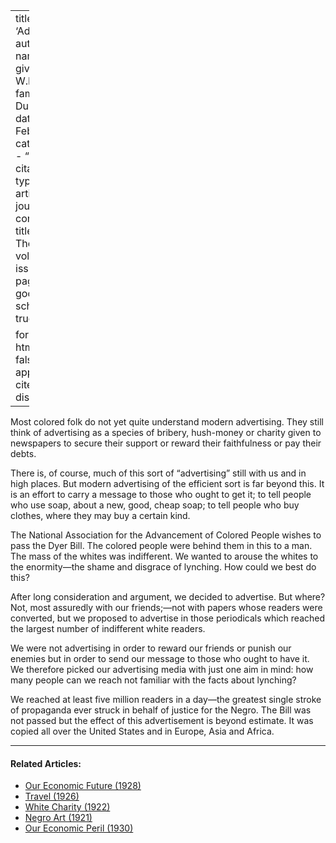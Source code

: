
---
title: 'Advertising'
author:
  - name:
      given: W.E.B.
      family: Du Bois
date: Feb. 1922
categories: 
  - ""
citation: 
  type: article-journal
  container-title: The Crisis
  volume: 25
  issue: 4
  page: 152
google-scholar: true

format:
  html:
    toc: false
    appendix-cite-as: display
---



Most colored folk do not yet quite understand modern advertising. They still think of advertising as a species of bribery, hush-money or charity given to newspapers to secure their support or reward their faithfulness or pay their debts.

There is, of course, much of this sort of "advertising" still with us and in high places. But modern advertising of the efficient sort is far beyond this. It is an effort to carry a message to those who ought to get it; to tell people who use soap, about a new, good, cheap soap; to tell people who buy clothes, where they may buy a certain kind. 

The National Association for the Advancement of Colored People wishes to pass the Dyer Bill. The colored people were behind them in this to a man. The mass of the whites was indifferent. We wanted to arouse the whites to the enormity---the shame and disgrace of lynching. How could we best do this?

After long consideration and argument, we decided to advertise. But where? Not, most assuredly with our friends;---not with papers whose readers were converted, but we proposed to advertise in those periodicals which reached the largest number of indifferent white readers. 

We were not advertising in order to reward our friends or punish our enemies but in order to send our message to those who ought to have it. We therefore picked our advertising media with just one aim in mind: how many people can we reach not familiar with the facts about lynching? 

We reached at least five million readers in a day---the greatest single stroke of propaganda ever struck in behalf of justice for the Negro. The Bill was not passed but the effect of this advertisement is beyond estimate. It was copied all over the United States and in Europe, Asia and Africa.

<!-- Similar articles start here -->
<div  class="clear-wrap"></div>
<hr>
#### Related Articles:

* [Our Economic Future (1928)](/Volumes/35/05/our_economic_future.html)
* [Travel (1926)](/Volumes/33/02/travel.html)
* [White Charity (1922)](/Volumes/24/02/whitecharity.html)
* [Negro Art (1921)](/Volumes/22/02/negro_art.html)
* [Our Economic Peril (1930)](/Volumes/37/03/our_economic_peril.html)

<!-- Similar articles end here -->
